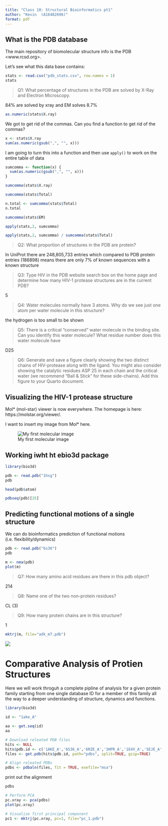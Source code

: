 ```yaml
---
title: "Class 10: Structural Bioinformatics pt1"
author: "Kevin  (A16482696)"
format: pdf
---
```


## What is the PDB database

The main repository of biomolecular structure info is the PDB <www.rcsd.org>.

Let's see what this data base contains:

```r
stats <- read.csv("pdb_stats.csv", row.names = 1)
stats
```


> Q1: What percentage of structures in the PDB are solved by X-Ray and Electron Microscopy.

84% are solved by xray and EM solves 8.7%

```r
as.numeric(stats$X.ray)
```

We got to get rid of the commas. Can you find a function to get rid of the commas?

```r
x <- stats$X.ray
sum(as.numeric(gsub(",", "", x)))
```

I am going to turn this into a function and then use `apply()` to work on the entire table of data

```r
sumcomma <- function(x) { 
  sum(as.numeric(gsub(",", "", x)))
}

sumcomma(stats$X.ray)
```

```r
sumcomma(stats$Total)
```

```r
n.total <- sumcomma(stats$Total)
n.total
```

```r
sumcomma(stats$EM)
```

```r
apply(stats,2, sumcomma)
```

```r
apply(stats,2, sumcomma) / sumcomma(stats$Total)
```


> Q2: What proportion of structures in the PDB are protein?

In UniProt there are 248,805,733 entries which compared to PDB protein entries (186898) means there are only 7% of known sequences with a known structure 


> Q3: Type HIV in the PDB website search box on the home page and determine how many HIV-1 protease structures are in the current PDB?

5

>Q4: Water molecules normally have 3 atoms. Why do we see just one atom per water molecule in this structure?

the hydrogen is too small to be shown

>Q5: There is a critical “conserved” water molecule in the binding site. Can you identify this water molecule? What residue number does this water molecule have

D25

>Q6: Generate and save a figure clearly showing the two distinct chains of HIV-protease along with the ligand. You might also consider showing the catalytic residues ASP 25 in each chain and the critical water (we recommend “Ball & Stick” for these side-chains). Add this figure to your Quarto document.

## Visualizing the HIV-1 protease structure

Mol* (mol-star) viewer is now everywhere. The homepage is here:
https://molstar.org/viewer/.

I want to insert my image from Mol* here.

![My first molecular image](1HSG.png)

## Working iwht ht ebio3d package 

```r
library(bio3d)

```

```r
pdb <- read.pdb("1hsg")
pdb
```
```r
head(pdb$atom)
```

```r
pdbseq(pdb)[25]
```


## Predicting functional motions of a single structure

We can do bioinformatics prediction of functional motions (i.e. flexibility/dynamics)

```r
pdb <- read.pdb("6s36")
pdb
```

```r
m <- nma(pdb)
plot(m)
```

>Q7: How many amino acid residues are there in this pdb object? 

214

>Q8: Name one of the two non-protein residues? 

CL (3)

>Q9: How many protein chains are in this structure? 

1

```r
mktrj(m, file="adk_m7.pdb")
```


![](ADK_M7.PDB.png)

# Comparative Analysis of Protien Structures

Here we will work throguh a complete pipline of analysis for a given protein family starting from one single database ID for a member of this family all the way to a deeper understanding of structure, dynamics and functions.

```r
library(bio3d)

```


```r
id <- "1ake_A"

aa <- get.seq(id)
aa
```



```r
# Download releated PDB files
hits <- NULL
hits$pdb.id <- c('1AKE_A','6S36_A','6RZE_A','3HPR_A','1E4V_A','5EJE_A','1E4Y_A','3X2S_A','6HAP_A','6HAM_A','4K46_A','3GMT_A','4PZL_A')
files <- get.pdb(hits$pdb.id, path="pdbs", split=TRUE, gzip=TRUE)
```

```r
# Align releated PDBs
pdbs <- pdbaln(files, fit = TRUE, exefile="msa")
```

print out the alignment 
```r
pdbs
```


```r
# Perform PCA
pc.xray <- pca(pdbs)
plot(pc.xray)
```
```r
# Visualize first principal component
pc1 <- mktrj(pc.xray, pc=1, file="pc_1.pdb")

```










